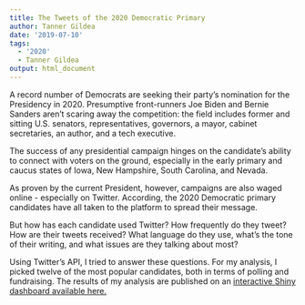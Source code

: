 ```yaml
---
title: The Tweets of the 2020 Democratic Primary
author: Tanner Gildea
date: '2019-07-10'
tags:
  - '2020'
  - Tanner Gildea
output: html_document
---
```


A record number of Democrats are seeking their party's nomination for the Presidency in 2020. Presumptive front-runners Joe Biden and Bernie Sanders aren't scaring away the competition: the field includes former and sitting U.S. senators, representatives, governors, a mayor, cabinet secretaries, an author, and a tech executive.


The success of any presidential campaign hinges on the candidate's ability to connect with voters on the ground, especially in the early primary and caucus states of Iowa, New Hampshire, South Carolina, and Nevada.


As proven by the current President, however, campaigns are also waged online - especially on Twitter. According, the 2020 Democratic primary candidates have all taken to the platform to spread their message.


But how has each candidate used Twitter? How frequently do they tweet? How are their tweets received? What language do they use, what's the tone of their writing, and what issues are they talking about most?


Using Twitter's API, I tried to answer these questions. For my analysis, I picked twelve of the most popular candidates, both in terms of polling and fundraising. The results of my analysis are published on an [interactive Shiny dashboard available here.](https://wtannergildea.shinyapps.io/2020-Dems_2/)


